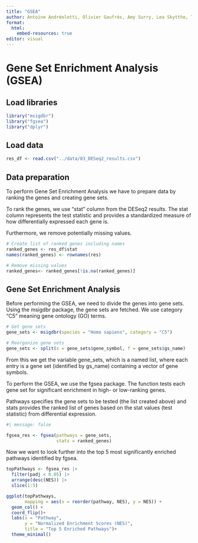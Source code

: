 ```yaml
---
title: "GSEA"
author: Antoine Andréoletti, Olivier Gaufrès, Amy Surry, Lea Skytthe, Trine Søgaard
format:
  html:
    embed-resources: true
editor: visual
---
```


# Gene Set Enrichment Analysis (GSEA)

## Load libraries

```r
library("msigdbr")
library("fgsea")
library("dplyr")
```

## Load data

```r
res_df <- read.csv("../data/03_DESeq2_results.csv")
```

## Data preparation

To perform Gene Set Enrichment Analysis we have to prepare data by ranking the genes and creating gene sets.

To rank the genes, we use "stat" column from the DESeq2 results. The stat column represents the test statistic and provides a standardized measure of how differentially expressed each gene is.

Furthermore, we remove potentially missing values.

```r
# Create list of ranked genes including names
ranked_genes <- res_df$stat
names(ranked_genes) <- rownames(res)

# Remove missing values
ranked_genes<- ranked_genes[!is.na(ranked_genes)]

```

## Gene Set Enrichment Analysis

Before performing the GSEA, we need to divide the genes into gene sets. Using the msigdbr package, the gene sets are fetched. We use category "C5" meaning gene ontology (GO) terms.

```r
# Get gene sets
gene_sets <- msigdbr(species = "Homo sapiens", category = "C5")

# Reorganize gene sets 
gene_sets <- split(x = gene_sets$gene_symbol, f = gene_sets$gs_name)

```

From this we get the variable gene_sets, which is a named list, where each entry is a gene set (identified by gs_name) containing a vector of gene symbols.

To perform the GSEA, we use the fgsea package. The function tests each gene set for significant enrichment in high- or low-ranking genes.

Pathways specifies the gene sets to be tested (the list created above) and stats provides the ranked list of genes based on the stat values (test statistic) from differential expression.

```r
#| message: false

fgsea_res <- fgsea(pathways = gene_sets,
                   stats = ranked_genes)
```

Now we want to look further into the top 5 most significantly enriched pathways identified by fgsea.

```r
topPathways <- fgsea_res |> 
  filter(padj < 0.05) |> 
  arrange(desc(NES)) |> 
  slice(1:5)
```

```r
ggplot(topPathways,
       mapping = aes(x = reorder(pathway, NES), y = NES)) +
  geom_col() +
  coord_flip()+
  labs(x = "Pathway",
       y = "Normalized Enrichment Scores (NES)",
       title = "Top 5 Enriched Pathways")+
  theme_minimal()
```

